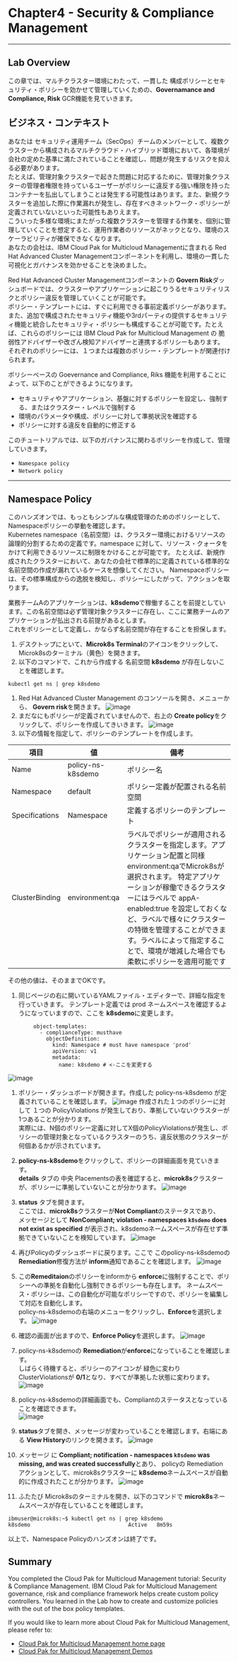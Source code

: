 # Chapter4 - Security & Compliance Management 
---

## Lab Overview

この章では、マルチクラスター環境にわたって、一貫した 構成ポリシーとセキュリティ・ポリシーを効かせて管理していくための、**Governamance and Compliance, Risk** GCR機能を見ていきます。  

## ビジネス・コンテキスト
あなたは セキュリティ運用チーム（SecOps）チームのメンバーとして、複数クラスターから構成されるマルチクラウド・ハイブリッド環境において、各環境が会社の定めた基準に満たされていることを確認し、問題が発生するリスクを抑える必要があります。  
たとえば、管理対象クラスターで起きた問題に対応するために、管理対象クラスターの管理者権限を持っているユーザーがポリシーに違反する強い権限を持ったコンテナーを払出してしまうことは発生する可能性はあります。また、新規クラスターを追加した際に作業漏れが発生し、存在すべきネットワーク・ポリシーが定義されていないといった可能性もありえます。  
こういった多様な環境にまたがった複数クラスターを管理する作業を、個別に管理していくことを想定すると、運用作業者のリソースがネックとなり、環境のスケーラビリティが確保できなくなります。  
あなたの会社は、IBM Cloud Pak for Multicloud Managementに含まれる Red Hat Advanced Cluster Managementコンポーネントを利用し、環境の一貫した可視化とガバナンスを効かせることを決めました。  

Red Hat Advanced Cluster Managementコンポーネントの **Govern Risk**ダッシュボードでは、クラスターやアプリケーションに起こりうるセキュリティリスクとポリシー違反を管理していくことが可能です。  
ポリシー・テンプレートには、すぐに利用できる事前定義ポリシーがあります。また、追加で構成されたセキュリティ機能や3rdパーティの提供するセキュリティ機能と統合したセキュリティ・ポリシーも構成することが可能です。たとえば、これらのポリシーには IBM Cloud Pak for Multicloud Management の 脆弱性アドバイザーや改ざん検知アドバイザーと連携するポリシーもあります。   
それぞれのポリシーには、１つまたは複数のポリシー・テンプレートが関連付けられます。

ポリシーベースの Goevernance and Compliance, Riks 機能を利用することによって、以下のことができるようになります。 
- セキュリティやアプリケーション、基盤に対するポリシーを設定し、強制する、またはクラスター・レベルで強制する
- 環境のパラメータや構成、ポリシーに対して準拠状況を確認する
- ポリシーに対する違反を自動的に修正する

このチュートリアルでは、以下のガバナンスに関わるポリシーを作成して、管理していきます。
- `Namespace policy`
- `Network policy`

***
## Namespace Policy
このハンズオンでは、もっともシンプルな構成管理のためのポリシーとして、Namespaceポリシーの挙動を確認します。  
Kubernetes namespace（名前空間）は、クラスター環境におけるリソースの論理的分割するための定義です。namespace に対して、リソース・クォータをかけて利用できるリソースに制限をかけることが可能です。
たとえば、新規作成されたクラスターにおいて、あなたの会社で標準的に定義されている標準的な名前空間の作成が漏れているケースを想像してください。
Namespaceポリシーは、その標準構成からの逸脱を検知し、ポリシーにしたがって、アクションを取ります。

業務チームAのアプリケーションは、**k8sdemo**で稼働することを前提としています。この名前空間は必ず管理対象クラスターに存在し、ここに業務チームのアプリケーションが払出される前提があるとします。  
これをポリシーとして定義し、かならず名前空間が存在することを担保します。  

1. デスクトップにといて、**Microk8s Terminal**のアイコンをクリックして、Microk8sのターミナル（黄色）を開きます。
1. 以下のコマンドで、これから作成する 名前空間 **k8sdemo** が存在しないことを確認します。
```
kubectl get ns | grep k8sdemo
```
1. Red Hat Advanced Cluster Management のコンソールを開き、メニューから、 **Govern risk**を開きます。
![image](https://user-images.githubusercontent.com/22209835/113988574-8f2e0a00-988a-11eb-9eb7-25b2b988eeb9.png)
1. まだなにもポリシーが定義されていませんので、右上の **Create policy**をクリックして、ポリシーを作成してきいきます。
![image](https://user-images.githubusercontent.com/22209835/113988665-a79e2480-988a-11eb-9fd6-69f20ed04199.png)
1. 以下の情報を指定して、ポリシーのテンプレートを作成します。  

  |項目|値|備考|
  --|--|--
  |Name|policy-ns-k8sdemo|ポリシー名|
  |Namespace|default|ポリシー定義が配置される名前空間|
  |Specifications|Namespace|定義するポリシーのテンプレート|
  |ClusterBinding|environment:qa|ラベルでポリシーが適用されるクラスターを指定します。アプリケーション配置と同様 environment:qaでMicrok8sが選択されます。  特定アプリケーションが稼働できるクラスターにはラベルで appA-enabled:true を設定しておくなど、ラベルで様々にクラスターの特徴を管理することができます。ラベルによって指定することで、環境が増減した場合でも柔軟にポリシーを適用可能です| 

その他の値は、そのままでOKです。

1. 同じページの右に開いているYAMLファイル・エディターで、詳細な指定を行っていきます。  テンプレート定義では prod ネームスペースを確認するようになっていますので、ここを **k8sdemo**に変更します。
```
        object-templates:
          - complianceType: musthave
            objectDefinition:
              kind: Namespace # must have namespace 'prod'
              apiVersion: v1
              metadata:
                name: k8sdemo # <-ここを変更する
```
![image](https://user-images.githubusercontent.com/22209835/113991919-e7b2d680-988d-11eb-8dee-babca51b2a74.png)

1. ポリシー・ダッシュボードが開きます。作成した policy-ns-k8sdemo が定義されていることを確認します。
![image](https://user-images.githubusercontent.com/22209835/113992036-03b67800-988e-11eb-9bc0-6f3c9d0c10b0.png)
作成された１つのポリシーに対して １つの PolicyViolations が発生しており、準拠していないクラスターが1つあることが分かります。   
実際には、N個のポリシー定義に対してX個のPolicyViolationsが発生し、ポリシーの管理対象となっているクラスターのうち、違反状態のクラスターが何個あるかが示されています。

1. **policy-ns-k8sdemo**をクリックして、ポリシーの詳細画面を見ていきます。  
**details** タブの 中央 Placementsの表を確認すると、**microk8s**クラスターが、ポリシーに準拠していないことが分かります。
![image](https://user-images.githubusercontent.com/22209835/113992901-dcac7600-988e-11eb-8d12-342c719579f8.png)
1. **status** タブを開きます。  
ここでは、**microk8s**クラスターが**Not Compliant**のステータスであり、  
メッセージとして **NonCompliant; violation - namespaces `k8sdemo` does not exist as specified** が表示され、k8sdemoネームスペースが存在せず準拠できていないことを検知しています。
![image](https://user-images.githubusercontent.com/22209835/113993105-0a91ba80-988f-11eb-9577-2c77ac5b5d46.png)

1. 再びPolicyのダッシュボードに戻ります。ここで このpolicy-ns-k8sdemoの **Remediation**修復方法が **inform**通知であることを確認します。
![image](https://user-images.githubusercontent.com/22209835/113993628-9f94b380-988f-11eb-95b4-7cc46492bb7b.png)
1. この**Remeditaion**のポリシーをinformから **enforce**に強制することで、ポリシーへの準拠を自動化し強制できるポリシーも存在します。
ネームスペース・ポリシーは、この自動化が可能なポリシーですので、ポリシーを編集して対応を自動化します。  
policy-ns-k8sdemoの右端のメニューをクリックし、**Enforce**を選択します。
![image](https://user-images.githubusercontent.com/22209835/113994532-6dd01c80-9890-11eb-9063-b15323374a3a.png)
1. 確認の画面が出ますので、**Enforce Policy**を選択します。
![image](https://user-images.githubusercontent.com/22209835/113994624-82acb000-9890-11eb-82e7-6a50a151af20.png)
1. policy-ns-k8sdemoの **Remediation**が**enforce**になっていることを確認します。  
しばらく待機すると、ポリシーのアイコンが 緑色に変わり ClusterViolationsが **0/1**となり、すべてが準拠した状態に変わります。
![image](https://user-images.githubusercontent.com/22209835/113994810-a5d75f80-9890-11eb-883f-e832eaa6d243.png)
1. policy-ns-k8sdemoの詳細画面でも、Compliantのステータスとなっていることを確認できます。  
![image](https://user-images.githubusercontent.com/22209835/113995219-05356f80-9891-11eb-81ab-2d3b5b099dfd.png)
1. **status**タブを開き、メッセージが変わっていることを確認します。右端にある **View History**のリンクを開きます。
![image](https://user-images.githubusercontent.com/22209835/113995726-783ee600-9891-11eb-9d05-820cc27e002d.png)
1. メッセージ に **Compliant; notification - namespaces `k8sdemo` was missing, and was created successfully**とあり、 policyの Remediation アクションとして、microk8sクラスターに **k8sdemo**ネームスペースが自動的に作成されたことが分かります。
![image](https://user-images.githubusercontent.com/22209835/113995921-a58b9400-9891-11eb-85ba-8d269cc722da.png)
1. ふたたび Microk8sのターミナルを開き、以下のコマンドで **microk8s**ネームスペースが存在していることを確認します。
```
ibmuser@microk8s:~$ kubectl get ns | grep k8sdemo
k8sdemo                               Active   8m59s
```

以上で、Namespace Policyのハンズオンは終了です。

## Summary

You completed the Cloud Pak for Multicloud Management tutorial: Security & Compliance Management. IBM Cloud Pak for Multicloud Management governance, risk and compliance framework helps create custom policy controllers. You learned in the Lab how to create and customize policies with the out of the box policy templates.

If you would like to learn more about Cloud Pak for Multicloud Management, please refer to:
-	<a href="https://www.ibm.com/cloud/cloud-pak-for-management" target="blank">Cloud Pak for Multicloud Management home page</a>
- <a href="https://www.ibm.com/demos/collection/Cloud-Pak-for-Multicloud-Management" target="blank">Cloud Pak for Multicloud Management Demos </a>
